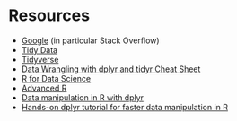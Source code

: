 # Resources

- [Google](http://www.google.com) (in particular Stack Overflow)
- [Tidy Data](http://vita.had.co.nz/papers/tidy-data.pdf)
- [Tidyverse](http://tidyverse.org)
- [Data Wrangling with dplyr and tidyr Cheat Sheet](https://www.rstudio.com/wp-content/uploads/2015/02/data-wrangling-cheatsheet.pdf)
- [R for Data Science](http://r4ds.had.co.nz)
- [Advanced R](http://adv-r.had.co.nz)
- [Data manipulation in R with dplyr](https://rpubs.com/williamsurles/292547)
- [Hands-on dplyr tutorial for faster data manipulation in R](https://www.r-bloggers.com/hands-on-dplyr-tutorial-for-faster-data-manipulation-in-r)

